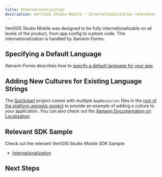 ```yaml
---
title: Internationalization
description: VertiGIS Studio Mobile - Internationalization reference
---
```



<TranslationCallout />

VertiGIS Studio Mobile was designed to be fully internationalizable on all levels of the product, from app config to custom code. This internationalization is handled by Xamarin Forms.

## Specifying a Default Language

Xamarin Forms describes how to [specify a default language for your app](https://docs.microsoft.com/en-us/xamarin/xamarin-forms/app-fundamentals/localization/text?pivots=windows#specify-the-default-culture).

## Adding New Cultures for Existing Language Strings

The [Quickstart](https://github.com/vertigis/vertigis-mobile-quickstart) project comes with multiple `AppResources` files in the [root of the platform agnostic project](https://github.com/vertigis/vertigis-mobile-quickstart/tree/master/App1/App1) to provide an example of adding a culture to your application. You can also check out the [Xamarin Documentation on Localization](https://docs.microsoft.com/en-us/xamarin/xamarin-forms/app-fundamentals/localization/).

## Relevant SDK Sample

Check out the relevant VertiGIS Studio Mobile SDK Sample:

-   [Internationalization](https://github.com/vertigis/vertigis-mobile-samples/tree/master/Geocortex.Mobile.Samples/Geocortex.Mobile.Samples/Samples/Conceptual/Internationalization)

## Next Steps

<UseCaseContainer>
    <UseCaseCard
        title="Internationalization in App Config"
        description="Learn how to use language strings in the app config"
        link={useBaseUrl(
            "docs/mobile/configuration-app-config-reference#internationalization"
        )}
    />
    <UseCaseCard
        title="Internationalize Components"
        description="Learn how to use language strings for user facing text in components"
        link={useBaseUrl(
            "docs/mobile/sdk-components-internationalization"
        )}
    />
</UseCaseContainer>
